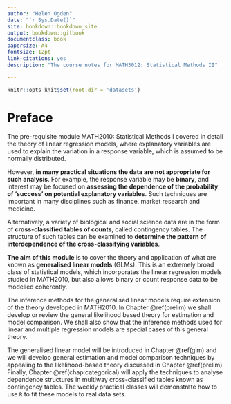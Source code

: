 ```yaml
--- 
author: "Helen Ogden"
date: "`r Sys.Date()`"
site: bookdown::bookdown_site
output: bookdown::gitbook
documentclass: book
papersize: A4
fontsize: 12pt
link-citations: yes
description: "The course notes for MATH3012: Statistical Methods II"

---
```


```r
knitr::opts_knit$set(root.dir = 'datasets')
```

# Preface {-}

The pre-requisite module MATH2010: Statistical Methods I covered in detail the theory of linear
regression models, where explanatory variables are used to explain the variation in a
response variable, which is assumed to be normally distributed.

However, **in many practical situations the data are not appropriate for such analysis**.
For example, the response variable may be **binary**, and interest may be focused on
**assessing the dependence of the probability of 'success' on potential explanatory
variables**. Such techniques are important in many disciplines such as finance,
market research and medicine.

Alternatively, a variety of biological and
social science data are in the form of **cross-classified tables of counts**,
called contingency tables. The structure of such tables can be examined
to **determine the pattern of interdependence of the cross-classifying variables**.

**The aim of this module** is to cover the theory and application of what are known as
**generalised linear models** (GLMs). This is an extremely broad class of
statistical models, which incorporates the linear regression models studied in
MATH2010, but also allows binary or count response data to be modelled coherently.

The inference methods for the generalised linear models require extension of the theory
developed in MATH2010. In Chapter \@ref(prelim) we shall develop or review the general
likelihood based theory for estimation and model comparison. We shall also
show that the inference methods used for linear and multiple regression models are
special cases of this general theory. 

The generalised linear model will be introduced in Chapter \@ref(glm) and we will develop
general estimation and model comparison techniques by appealing to the 
likelihood-based theory discussed in Chapter \@ref(prelim). Finally, 
Chapter \@ref(chap:categorical) will apply the techniques to
analyse dependence structures in multiway cross-classified
tables known as contingency tables. The weekly practical classes will 
demonstrate how to use `R` to fit these models to real data sets.
